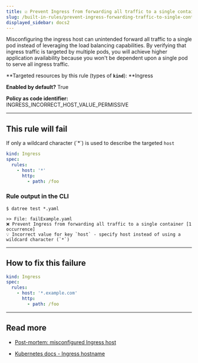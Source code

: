 ```yaml
---
title: ☑️ Prevent Ingress from forwarding all traffic to a single container
slug: /built-in-rules/prevent-ingress-forwarding-traffic-to-single-container
displayed_sidebar: docs2
---
```


Misconfiguring the ingress host can unintended forward all traffic to a single pod instead of leveraging the load balancing capabilities. By verifying that ingress traffic is targeted by multiple pods, you will achieve higher application availability because you won't be dependent upon a single pod to serve all ingress traffic.

**Targeted resources by this rule (types of **`kind`**): **Ingress

**Enabled by default?** True

**Policy as code identifier:** INGRESS_INCORRECT_HOST_VALUE_PERMISSIVE

---

## This rule will fail

If only a wildcard character (\`\*\`) is used to describe the targeted `host`

```yaml
kind: Ingress
spec:
  rules:
    - host: '*'
      http:
        - path: /foo
```

### Rule output in the CLI

```none
$ datree test *.yaml

>> File: failExample.yaml
❌ Prevent Ingress from forwarding all traffic to a single container [1 occurrence]
💡 Incorrect value for key `host` - specify host instead of using a wildcard character (`*`)
```

---

## How to fix this failure

```yaml
kind: Ingress
spec:
  rules:
    - host: '*.example.com'
      http:
        - path: /foo
```

---

## Read more[](https://www.datree.io/resources/kubernetes-configuration-mistakes#anchor3)

- [﻿Post-mortem: misconfigured Ingress host](https://www.datree.io/resources/kubernetes-configuration-mistakes#anchor3)

- [Kubernetes docs - Ingress hostname](https://kubernetes.io/docs/concepts/services-networking/ingress/#hostname-wildcards)

